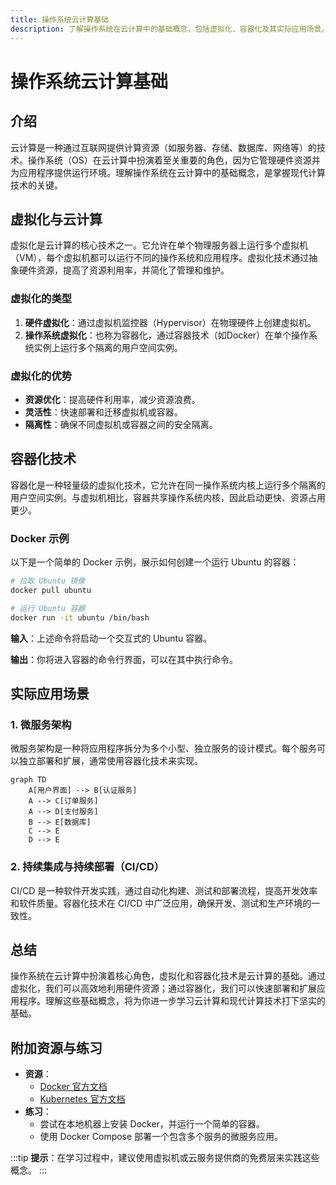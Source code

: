 ```yaml
---
title: 操作系统云计算基础
description: 了解操作系统在云计算中的基础概念，包括虚拟化、容器化及其实际应用场景。
---
```


# 操作系统云计算基础

## 介绍

云计算是一种通过互联网提供计算资源（如服务器、存储、数据库、网络等）的技术。操作系统（OS）在云计算中扮演着至关重要的角色，因为它管理硬件资源并为应用程序提供运行环境。理解操作系统在云计算中的基础概念，是掌握现代计算技术的关键。

## 虚拟化与云计算

虚拟化是云计算的核心技术之一。它允许在单个物理服务器上运行多个虚拟机（VM），每个虚拟机都可以运行不同的操作系统和应用程序。虚拟化技术通过抽象硬件资源，提高了资源利用率，并简化了管理和维护。

### 虚拟化的类型

1. **硬件虚拟化**：通过虚拟机监控器（Hypervisor）在物理硬件上创建虚拟机。
2. **操作系统虚拟化**：也称为容器化，通过容器技术（如Docker）在单个操作系统实例上运行多个隔离的用户空间实例。

### 虚拟化的优势

- **资源优化**：提高硬件利用率，减少资源浪费。
- **灵活性**：快速部署和迁移虚拟机或容器。
- **隔离性**：确保不同虚拟机或容器之间的安全隔离。

## 容器化技术

容器化是一种轻量级的虚拟化技术，它允许在同一操作系统内核上运行多个隔离的用户空间实例。与虚拟机相比，容器共享操作系统内核，因此启动更快、资源占用更少。

### Docker 示例

以下是一个简单的 Docker 示例，展示如何创建一个运行 Ubuntu 的容器：

```bash
# 拉取 Ubuntu 镜像
docker pull ubuntu

# 运行 Ubuntu 容器
docker run -it ubuntu /bin/bash
```

**输入**：上述命令将启动一个交互式的 Ubuntu 容器。

**输出**：你将进入容器的命令行界面，可以在其中执行命令。

## 实际应用场景

### 1. 微服务架构

微服务架构是一种将应用程序拆分为多个小型、独立服务的设计模式。每个服务可以独立部署和扩展，通常使用容器化技术来实现。

```mermaid
graph TD
    A[用户界面] --> B[认证服务]
    A --> C[订单服务]
    A --> D[支付服务]
    B --> E[数据库]
    C --> E
    D --> E
```

### 2. 持续集成与持续部署（CI/CD）

CI/CD 是一种软件开发实践，通过自动化构建、测试和部署流程，提高开发效率和软件质量。容器化技术在 CI/CD 中广泛应用，确保开发、测试和生产环境的一致性。

## 总结

操作系统在云计算中扮演着核心角色，虚拟化和容器化技术是云计算的基础。通过虚拟化，我们可以高效地利用硬件资源；通过容器化，我们可以快速部署和扩展应用程序。理解这些基础概念，将为你进一步学习云计算和现代计算技术打下坚实的基础。

## 附加资源与练习

- **资源**：
  - [Docker 官方文档](https://docs.docker.com/)
  - [Kubernetes 官方文档](https://kubernetes.io/docs/)
- **练习**：
  - 尝试在本地机器上安装 Docker，并运行一个简单的容器。
  - 使用 Docker Compose 部署一个包含多个服务的微服务应用。

:::tip
**提示**：在学习过程中，建议使用虚拟机或云服务提供商的免费层来实践这些概念。
:::